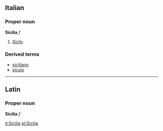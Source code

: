 ==Italian==
===Proper noun===
'''Sicilia''' ''f''

#[[Sicily]]

===Derived terms===
*[[siciliano]]
*[[siculo]]

----
==Latin==
===Proper noun===
'''Sicilia''' ''f''

[[it:Sicilia]]
[[pl:Sicilia]]